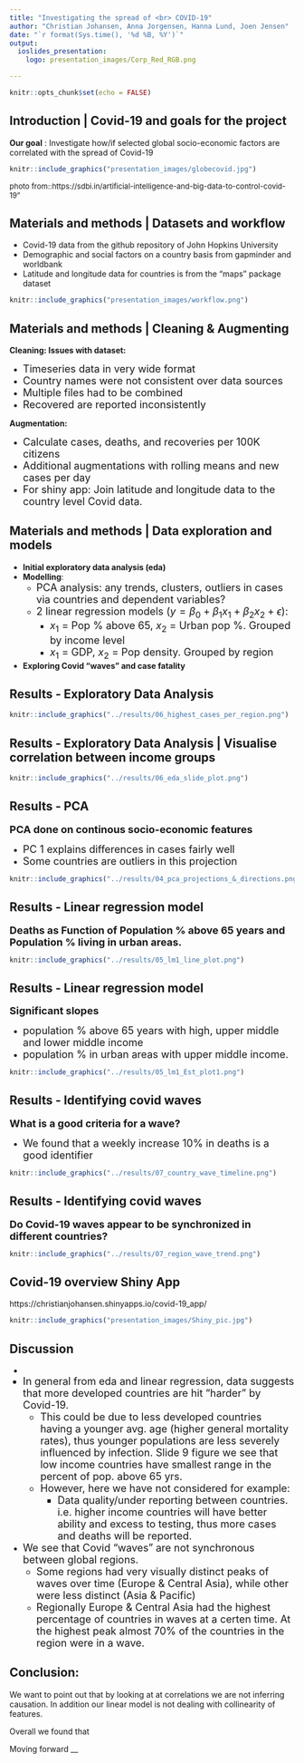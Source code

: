 ```yaml
---
title: "Investigating the spread of <br> COVID-19"
author: "Christian Johansen, Anna Jorgensen, Hanna Lund, Joen Jensen"
date: "`r format(Sys.time(), '%d %B, %Y')`"
output:
  ioslides_presentation:
    logo: presentation_images/Corp_Red_RGB.png

---
```


```r
knitr::opts_chunk$set(echo = FALSE)
```

## Introduction | Covid-19 and goals for the project

**Our goal** : Investigate how/if selected global socio-economic factors are correlated with the spread of Covid-19


```r
knitr::include_graphics("presentation_images/globecovid.jpg")
```
<font size="2"> photo from::https://sdbi.in/artificial-intelligence-and-big-data-to-control-covid-19"</font>

## Materials and methods | Datasets and workflow
- Covid-19 data from the github repository of John Hopkins University 
- Demographic and social factors on a country basis from gapminder and worldbank
- Latitude and longitude data for countries is from the "maps" package dataset

```r
knitr::include_graphics("presentation_images/workflow.png")
```
 
## Materials and methods | Cleaning & Augmenting

**Cleaning: Issues with dataset:**

- <font size="4">Timeseries data in very wide format</font>
- <font size="4">Country names were not consistent over data sources</font>
- <font size="4">Multiple files had to be combined</font>
- <font size="4">Recovered are reported inconsistently</font>

**Augmentation:**

- <font size="4">Calculate cases, deaths, and recoveries per 100K citizens</font>
- <font size="4">Additional augmentations with rolling means and new cases per day</font>
- <font size="4">For shiny app: Join latitude and longitude data to the country level Covid data.</font>



## Materials and methods | Data exploration and models

- **Initial exploratory data analysis (eda)**
- **Modelling**:
  * <font size="4"> PCA analysis: any trends, clusters, outliers in cases via countries and dependent variables?</font>
  * <font size="4"> 2 linear regression models ($y=\beta_0 + \beta_1 x_1+ \beta_2 x_2 + \epsilon$): </font>
    +  <font size="4"> $x_1$ = Pop % above 65, $x_2$ = Urban pop %. Grouped by income level </font>
    + <font size="4"> $x_1$ = GDP, $x_2$ = Pop density. Grouped by region </font>
    
- **Exploring Covid "waves" and case fatality**

## Results - Exploratory Data Analysis

```r
knitr::include_graphics("../results/06_highest_cases_per_region.png")
```

## Results - Exploratory Data Analysis | Visualise correlation between income groups

```r
knitr::include_graphics("../results/06_eda_slide_plot.png")
```


## Results - PCA 
<font size="4">**PCA done on continous socio-economic features** </font>

- <font size="4"> PC 1 explains differences in cases fairly well</font>
- <font size="4"> Some countries are outliers in this projection</font>

```r
knitr::include_graphics("../results/04_pca_projections_&_directions.png")
```

## Results - Linear regression model
<font size="4"> **Deaths as Function of Population % above 65 years and  Population % living in urban areas.** </font>

```r
knitr::include_graphics("../results/05_lm1_line_plot.png")
```

## Results - Linear regression model
<font size="4"> **Significant slopes** </font>

- <font size="4">population % above 65 years with high, upper middle and lower middle income</font>
- <font size="4">population % in urban areas with upper middle income.</font>

```r
knitr::include_graphics("../results/05_lm1_Est_plot1.png")
```

## Results - Identifying covid waves

<font size="4"> **What is a good criteria for a wave?** </font>

- <font size="4"> We found that a weekly increase 10% in deaths is a good identifier </font>
  
```r
knitr::include_graphics("../results/07_country_wave_timeline.png")
```

## Results - Identifying covid waves

<font size="4"> **Do Covid-19 waves appear to be synchronized in different countries?** </font>

```r
knitr::include_graphics("../results/07_region_wave_trend.png")
```

## Covid-19 overview Shiny App

https://christianjohansen.shinyapps.io/covid-19_app/

```r
knitr::include_graphics("presentation_images/Shiny_pic.jpg")
```

## Discussion
- <font size="4"> 
- In general from eda and linear regression, data suggests that more developed countries are  hit "harder" by Covid-19. 
  * This could be due to less developed countries having a younger avg. age (higher general mortality rates), thus younger populations are less severely influenced by infection. Slide 9 figure we see that low income countries have smallest range in the percent of pop. above 65 yrs. 
  * However, here we have not considered for example:
    - Data quality/under reporting between countries. i.e. higher income countries will have better ability and excess to testing, thus more cases and deaths will be reported.
    
- We see that Covid "waves" are not synchronous between global regions. 
  * Some regions had very visually distinct peaks of waves over time (Europe & Central Asia), while other were less distinct (Asia & Pacific)
  * Regionally Europe & Central Asia had the highest percentage of countries in waves at a certen time. At the highest peak almost 70% of the countries in the region were in a wave.  </font>

 
## Conclusion: 

We want to point out that by looking at at correlations we are not inferring causation. 
In addition our linear model is not dealing with collinearity of features.

Overall we found that 

Moving forward __ 
